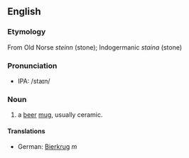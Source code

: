 ==English==
===Etymology===
From Old Norse ''steinn'' (stone); Indogermanic ''staina'' (stone)

===Pronunciation===
*IPA: /staɪn/

===Noun===
# a [[beer]] [[mug]], usually ceramic.

====Translations====
*German: [[Bierkrug]] ''m''